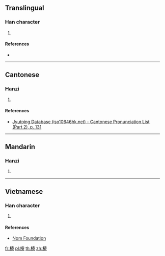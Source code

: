 ==Translingual==

===Han character===
{{Han char|rn=75|rad=木|as=11|sn=15|four=|canj=DJKR|ids=⿰木寄}}

# {{defn|Han|sort=木11}}

====References====
* {{Han ref|kx=0546.270|dkj=15355|dj=0934.250|hdz=21284.110|uh=69E3|ud=27107}}

----

==Cantonese==

===Hanzi===
{{yue-hanzi|jyut=[[gei1]]|y=gei1}}

# {{defn|lang=yue|sort=木11}}

====References====
*[http://www.iso10646hk.net/jp/document/download.jsp Jyutping Database (iso10646hk.net) - Cantonese Pronunciation List (Part 2), p. 131]

----

==Mandarin==

===Hanzi===
{{cmn-hanzi|pin=[[jī]] ([[ji1]])|wg=chi<sup>1</sup>}}

# {{defn|lang=cmn|sort=木11}}

----

==Vietnamese==

===Han character===
{{vi-readings|rs=木11| hanviet = ghế}}

# {{defn|lang=vi|sort=木11}}

====References====
*[http://nomfoundation.org/common/nom_details.php?codepoint=69e3 Nom Foundation]

[[fr:槣]]
[[pl:槣]]
[[th:槣]]
[[zh:槣]]